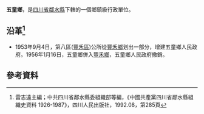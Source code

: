 '''五童鄉'''，是[[四川省|四川省]][[鄰水縣|鄰水縣]]下轄的一個鄉鎮級行政單位。

== 沿革<ref>雷志遠主編；中共四川省鄰水縣委組織部等編，《中國共產黨四川省鄰水縣組織史資料 1926-1987》，四川人民出版社，1992.08，第285頁</ref>==
* 1953年9月4日，第八區([[豐禾區|豐禾區]])公所從[[豐禾鄉|豐禾鄉]]划出一部分，增建五童鄉人民政府。1956年1月16日，五童鄉併入[[豐禾鄉|豐禾鄉]]，五童鄉人民政府撤銷。

== 參考資料 ==
{{reflist}}
{{行政區劃小作品}}
{{四川省鄰水縣行政區劃（1953年9月4日至1955年3月5日）}}
{{四川省鄰水縣行政區劃（1955年3月5日至1956年1月24日）}}